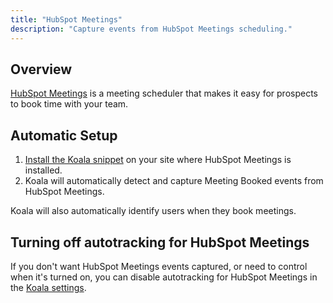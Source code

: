 ```yaml
---
title: "HubSpot Meetings"
description: "Capture events from HubSpot Meetings scheduling."
---
```


## Overview

[HubSpot Meetings](https://www.hubspot.com/products/sales/schedule-meeting?ref=koala) is a meeting scheduler that makes it easy for prospects to book time with your team.

## Automatic Setup

1. [Install the Koala snippet](/get-started/quick-start) on your site where HubSpot Meetings is installed.
2. Koala will automatically detect and capture Meeting Booked events from HubSpot Meetings.

Koala will also automatically identify users when they book meetings.

## Turning off autotracking for HubSpot Meetings

If you don't want HubSpot Meetings events captured, or need to control when it's turned on, you can disable autotracking for HubSpot Meetings in the [Koala settings](https://app.getkoala.com/goto/settings/install).
